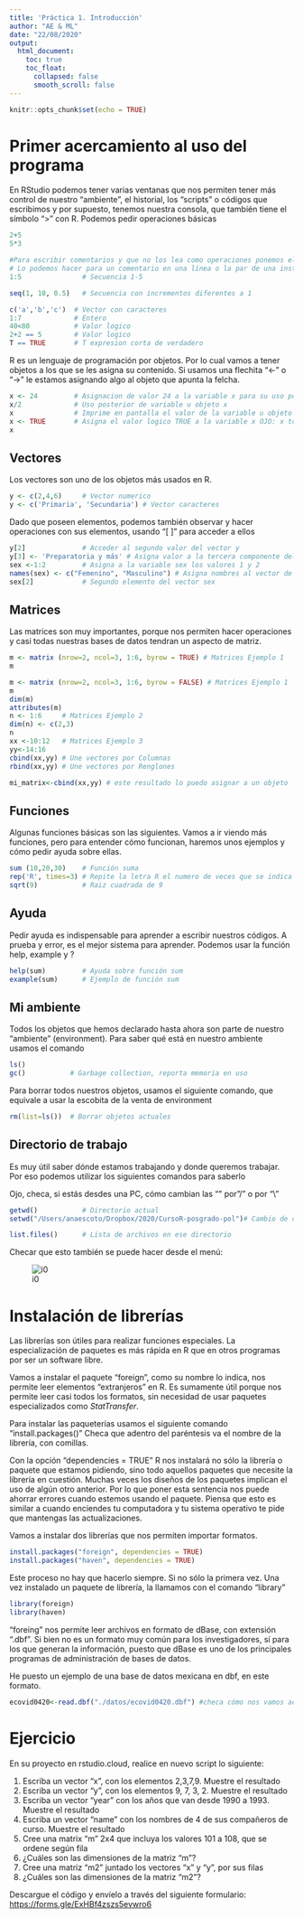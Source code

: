 ```yaml
---
title: 'Práctica 1. Introducción'
author: "AE & ML"
date: "22/08/2020"
output:
  html_document:
    toc: true
    toc_float:
      collapsed: false
      smooth_scroll: false
---
```



```r
knitr::opts_chunk$set(echo = TRUE)
```

# Primer acercamiento al uso del programa
En RStudio podemos tener varias ventanas que nos permiten tener más control de nuestro "ambiente", el historial, los "scripts" o códigos que escribimos y por supuesto, tenemos nuestra consola, que también tiene el símbolo ">" con R. Podemos pedir operaciones básicas

```r
2+5
5*3

#Para escribir comentarios y que no los lea como operaciones ponemos el símbolo de gato
# Lo podemos hacer para un comentario en una línea o la par de una instrucción
1:5               # Secuencia 1-5

seq(1, 10, 0.5)   # Secuencia con incrementos diferentes a 1

c('a','b','c')  # Vector con caracteres
1:7             # Entero
40<80           # Valor logico
2+2 == 5        # Valor logico
T == TRUE       # T expresion corta de verdadero

```

R es un lenguaje de programación por objetos. Por lo cual vamos a tener objetos a los que se les asigna su contenido. Si usamos una flechita "<-" o "->" le estamos asignando algo al objeto que apunta la felcha.

```r
x <- 24         # Asignacion de valor 24 a la variable x para su uso posterior (OBJETO)
x/2             # Uso posterior de variable u objeto x
x               # Imprime en pantalla el valor de la variable u objeto
x <- TRUE       # Asigna el valor logico TRUE a la variable x OJO: x toma el ultimo valor que se le asigna
x
```
## Vectores
Los vectores son uno de los objetos más usados en R. 
```r
y <- c(2,4,6)     # Vector numerico
y <- c('Primaria', 'Secundaria') # Vector caracteres
```
Dado que poseen elementos, podemos también observar y hacer operaciones con sus elementos, usando "[ ]" para acceder a ellos
```r
y[2]              # Acceder al segundo valor del vector y
y[3] <- 'Preparatoria y más' # Asigna valor a la tercera componente del vector
sex <-1:2         # Asigna a la variable sex los valores 1 y 2
names(sex) <- c("Femenino", "Masculino") # Asigna nombres al vector de elementos sexo
sex[2]            # Segundo elemento del vector sex

```


## Matrices
Las matrices son muy importantes, porque nos permiten hacer operaciones y casi todas nuestras bases de datos tendran un aspecto de matriz.

```r
m <- matrix (nrow=2, ncol=3, 1:6, byrow = TRUE) # Matrices Ejemplo 1
m

m <- matrix (nrow=2, ncol=3, 1:6, byrow = FALSE) # Matrices Ejemplo 1
m
dim(m)
attributes(m)
n <- 1:6     # Matrices Ejemplo 2
dim(n) <- c(2,3)
n
xx <-10:12   # Matrices Ejemplo 3
yy<-14:16
cbind(xx,yy) # Une vectores por Columnas
rbind(xx,yy) # Une vectores por Renglones

mi_matrix<-cbind(xx,yy) # este resultado lo puedo asignar a un objeto
```


## Funciones
Algunas funciones básicas son las siguientes. Vamos a ir viendo más funciones, pero para entender cómo funcionan, haremos unos ejemplos y cómo pedir ayuda sobre ellas.

```r
sum (10,20,30)    # Función suma
rep('R', times=3) # Repite la letra R el numero de veces que se indica
sqrt(9)           # Raiz cuadrada de 9

```

## Ayuda
Pedir ayuda es indispensable para aprender a escribir nuestros códigos. A prueba y error, es el mejor sistema para aprender. Podemos usar la función help, example y ?

```r
help(sum)         # Ayuda sobre función sum
example(sum)      # Ejemplo de función sum
```

## Mi ambiente
Todos los objetos que hemos declarado hasta ahora son parte de nuestro "ambiente" (environment). Para saber qué está en nuestro ambiente usamos el comando
```r
ls()
gc()           # Garbage collection, reporta memoria en uso
```
Para borrar todos nuestros objetos, usamos el siguiente comando, que equivale a usar la escobita de la venta de environment
```r
rm(list=ls())  # Borrar objetos actuales
```

## Directorio de trabajo

Es muy útil saber dónde estamos trabajando y donde queremos trabajar. Por eso podemos utilizar los siguientes comandos para saberlo

Ojo, checa, si estás desdes una PC, cómo cambian las "\" por "/" o por  "\\"
```r
getwd()           # Directorio actual
setwd("/Users/anaescoto/Dropbox/2020/CursoR-posgrado-pol")# Cambio de directorio

list.files()      # Lista de archivos en ese directorio
```
Checar que esto también se puede hacer desde el menú:

![i0](intro1.png) 

# Instalación de librerías
Las librerías son útiles para realizar funciones especiales. La especialización de paquetes es más rápida en R que en otros programas por ser un software libre. 

Vamos a instalar el paquete "foreign", como su nombre lo indica, nos permite leer elementos "extranjeros" en R. Es sumamente útil porque nos permite leer casi todos los formatos, sin necesidad de usar paquetes especializados como <i>StatTransfer</i>.

Para instalar las paqueterías usamos el siguiente comando "install.packages()"
Checa que adentro del paréntesis va el nombre de la librería, con comillas. 

Con la opción "dependencies = TRUE" R nos instalará no sólo la librería o paquete que estamos pidiendo, sino todo aquellos paquetes que necesite la librería en cuestión. Muchas veces los diseños de los paquetes implican el uso de algún otro anterior. Por lo que poner esta sentencia nos puede ahorrar errores cuando estemos usando el paquete. Piensa que esto es similar a cuando enciendes tu computadora y tu sistema operativo te pide que mantengas las actualizaciones. 

Vamos a instalar dos librerías que nos permiten importar formatos.

```r
install.packages("foreign", dependencies = TRUE)
install.packages("haven", dependencies = TRUE)

```

Este proceso no hay que hacerlo siempre. Si no sólo la primera vez. Una vez instalado un paquete de librería, la llamamos con el comando "library"

```r
library(foreign)
library(haven)
```

"foreing" nos permite leer archivos en formato de dBase, con extensión ".dbf". Si bien no es un formato muy común para los investigadores, sí para los que generan la información, puesto que dBase es uno de los principales programas de administración de bases de datos. 

He puesto un ejemplo de una base de datos mexicana en dbf, en este formato.

```r
ecovid0420<-read.dbf("./datos/ecovid0420.dbf") #checa cómo nos vamos adentro de nuestro directorio
```

# Ejercicio
En su proyecto en rstudio.cloud, realice en nuevo script lo siguiente:

1. Escriba un vector "x", con los elementos 2,3,7,9. Muestre el resultado
2. Escriba un vector "y", con los elementos 9, 7, 3, 2. Muestre el resultado
3. Escriba un vector "year" con los años que van desde 1990 a 1993. Muestre el resultado
4. Escriba un vector "name" con los nombres de 4 de sus compañeros de curso. Muestre el resultado
5. Cree una matrix “m”  2x4 que incluya los valores 101 a 108, que se ordene según fila
6. ¿Cuáles son las dimensiones de la matriz "m"?
7. Cree una matriz "m2" juntado los vectores “x” y “y”, por sus filas
8. ¿Cuáles son las dimensiones de la matriz "m2"?

Descargue el código y envíelo a través del siguiente formulario:
<https://forms.gle/ExHBf4zszs5evwro6> 
